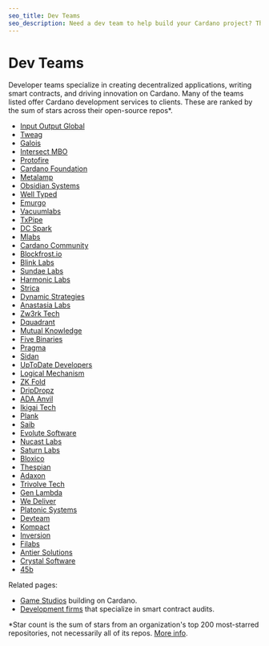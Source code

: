 ```yaml
---
seo_title: Dev Teams
seo_description: Need a dev team to help build your Cardano project? These teams build dApps, write smart contracts, manage projects, and drive innovation on Cardano.
---
```



# Dev Teams

Developer teams specialize in creating decentralized applications, writing smart contracts, and driving innovation on Cardano. Many of the teams listed offer Cardano development services to clients. These are ranked by the sum of stars across their open-source repos\*.

- [Input Output Global](https://iohk.io/)<StarBadge githubURL="https://github.com/input-output-hk"/>
- [Tweag](https://www.tweag.io/)<StarBadge githubURL="https://github.com/tweag"/>
- [Galois](https://galois.com/)<StarBadge githubURL="https://github.com/GaloisInc"/>
- [Intersect MBO](https://www.intersectmbo.org/)<StarBadge githubURL="https://github.com/intersectmbo"/>
- [Protofire](https://protofire.io/)<StarBadge githubURL="https://github.com/protofire"/>
- [Cardano Foundation](https://cardanofoundation.org/)<StarBadge githubURL="https://github.com/cardano-foundation"/>
- [Metalamp](https://metalamp.io/)<StarBadge githubURL="https://github.com/fullstack-development"/>
- [Obsidian Systems](https://obsidian.systems/)<StarBadge githubURL="https://github.com/obsidiansystems"/>
- [Well Typed](https://www.well-typed.com/)<StarBadge githubURL="https://github.com/well-typed"/>
- [Emurgo](https://emurgo.io/)<StarBadge githubURL="https://github.com/Emurgo"/>
- [Vacuumlabs](https://vacuumlabs.com/)<StarBadge githubURL="https://github.com/vacuumlabs"/>
- [TxPipe](https://txpipe.io/)<StarBadge githubURL="https://github.com/txpipe"/>
- [DC Spark](https://www.dcspark.io/)<StarBadge githubURL="https://github.com/dcSpark"/>
- [Mlabs](https://mlabs.city/)<StarBadge githubURL="https://github.com/mlabs-haskell"/>
- [Cardano Community](https://cardano-community.github.io)<StarBadge githubURL="https://github.com/cardano-community"/>
- [Blockfrost.io](https://blockfrost.io/)<StarBadge githubURL="https://github.com/blockfrost"/>
- [Blink Labs](https://blinklabs.io/)<StarBadge githubURL="https://github.com/blinklabs-io"/>
- [Sundae Labs](https://sundae.fi/)<StarBadge githubURL="https://github.com/SundaeSwap-finance"/>
- [Harmonic Labs](https://www.harmoniclabs.tech/)<StarBadge githubURL="https://github.com/HarmonicLabs"/>
- [Strica](https://strica.io/)<StarBadge githubURL="https://github.com/StricaHQ"/>
- [Dynamic Strategies](https://dynamicstrategies.io/)<StarBadge githubURL="https://github.com/dynamicstrategies"/>
- [Anastasia Labs](https://anastasialabs.com/)<StarBadge githubURL="https://github.com/Anastasia-Labs"/>
- [Zw3rk Tech](https://zw3rk.com/)<StarBadge githubURL="https://github.com/zw3rk"/>
- [Dquadrant](https://dquadrant.com/)<StarBadge githubURL="https://github.com/dQuadrant"/>
- [Mutual Knowledge](https://mukn.com/)<StarBadge githubURL="https://github.com/MuKnSys"/>
- [Five Binaries](https://fivebinaries.com/)<StarBadge githubURL="https://github.com/fivebinaries"/>
- [Pragma](https://pragma.io/)<StarBadge githubURL="https://github.com/pragma-org"/>
- [Sidan](https://sidan.io/)<StarBadge githubURL="https://github.com/sidan-lab"/>
- [UpToDate Developers](https://uptodatedevelopers.com/)<StarBadge githubURL="https://github.com/UPTODATE-DEV"/>
- [Logical Mechanism](https://logicalmechanism.io/)<StarBadge githubURL="https://github.com/logical-mechanism"/>
- [ZK Fold](https://zkfold.io/)<StarBadge githubURL="https://github.com/zkFold"/>
- [DripDropz](https://dripdropz.io)<StarBadge githubURL="https://github.com/DripDropz"/>
- [ADA Anvil](https://ada-anvil.io/)<StarBadge githubURL="https://github.com/Cardano-Forge"/>
- [Ikigai Tech](https://ikigaitech.org/)<StarBadge githubURL="https://github.com/ikigai-github"/>
- [Plank](https://www.joinplank.com/)<StarBadge githubURL="https://github.com/joinplank"/>
- [Saib](https://saib.dev/)<StarBadge githubURL="https://github.com/SAIB-Inc"/>
- [Evolute Software](https://evolute.software/)<StarBadge githubURL="https://github.com/evolute-software"/>
- [Nucast Labs](https://www.nucastlabs.xyz/)<StarBadge githubURL="https://github.com/Nucastio"/>
- [Saturn Labs](https://saturnlabs.org/)<StarBadge githubURL="https://github.com/SaturnLabs"/>
- [Bloxico](https://bloxico.com/)<StarBadge githubURL="https://github.com/Bloxico"/>
- [Thespian](https://thespian.eu/)<StarBadge githubURL="https://github.com/Thespian-Agency"/>
- [Adaxon](https://adaxon.io/)<StarBadge githubURL="https://github.com/adaxonio"/>
- [Trivolve Tech](https://trivolvetech.com/)
- [Gen Lambda](https://www.genlambda.com/)
- [We Deliver](https://we-deliver.io/)
- [Platonic Systems](https://platonic.systems/)
- [Devteam](https://www.devteam.inc/)
- [Kompact](https://kompact.io/)
- [Inversion](https://inversion.dev/)
- [Filabs](https://www.filabs.dev/)
- [Antier Solutions](https://www.antiersolutions.com/)
- [Crystal Software](http://www.crystal.infinityfreeapp.com/?i=2)
- [45b](https://45b.io/)

Related pages:

- [Game Studios](https://adastack.io/gaming/game_studios) building on Cardano.
- [Development firms](https://www.adastack.io/development/smart_contract_audits) that specialize in smart contract audits.

\*Star count is the sum of stars from an organization's top 200 most-starred repositories, not necessarily all of its repos. [More info](https://shields.io/badges/git-hub-orgs-stars).
